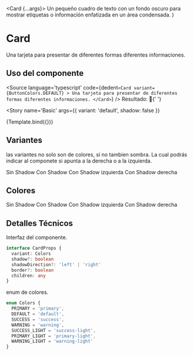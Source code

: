 

<Meta title='Atoms/Card' component={Card} />

  <Card {...args}>
    Un pequeño cuadro de texto con un fondo oscuro para mostrar etiquetas o
    información enfatizada en un área condensada.
  </Card>
)

# Card

Una tarjeta para presentar de diferentes formas diferentes informaciones.

## Uso del componente

<Source
  language='typescript'
  code={dedent`
    <Card variant={ButtonColors.DEFAULT} >
      Una tarjeta para presentar de diferentes formas diferentes informaciones.
    </Card>
  `}
/>
Resultado: 🤗{' '}

<Story
  name='Basic'
  args={{
    variant: 'default',
    shadow: false
  }}
>
  {Template.bind({})}
</Story>

## Variantes

las variantes no solo son de colores, si no tambien sombra. La cual podrás indicar al componete si apunta a la derecha o a la izquierda.

<Canvas>
  <Story name='Default'>
    <Card shadow={false}>Sin Shadow</Card>
  </Story>
  <Story name='Shadow'>
    <Card shadow={true}>Con Shadow</Card>
  </Story>
  <Story name='Shadow Left'>
    <Card shadow={true} ShadowDirection='left'>
      Con Shadow izquierda
    </Card>
  </Story>
  <Story name='Shadow Right'>
    <Card shadow={true} shadowDirection='right'>
      Con Shadow derecha
    </Card>
  </Story>
</Canvas>

## Colores

<Canvas>
  <Story name='Primary'>
    <Card variant={Colors.PRIMARY} shadow={false}>
      Sin Shadow
    </Card>
  </Story>
  <Story name='Success'>
    <Card variant={Colors.SUCCESS} shadow={true}>
      Con Shadow
    </Card>
  </Story>
  <Story name='Success Light'>
    <Card variant={Colors.SUCCESS_LIGHT} shadow={true} ShadowDirection='left'>
      Con Shadow izquierda
    </Card>
  </Story>
  <Story name='Warning Light'>
    <Card variant={Colors.WARNING_LIGHT} shadow={true} shadowDirection='right'>
      Con Shadow derecha
    </Card>
  </Story>
</Canvas>

## Detalles Técnicos

Interfaz del componente.

```ts
interface CardProps {
  variant: Colors
  shadow?: boolean
  shadowDirection?: 'left' | 'right'
  border?: boolean
  children: any
}
```

enum de colores.

```ts
enum Colors {
  PRIMARY = 'primary',
  DEFAULT = 'default',
  SUCCESS = 'success',
  WARNING = 'warning',
  SUCCESS_LIGHT = 'success-light',
  PRIMARY_LIGHT = 'primary-light',
  WARNING_LIGHT = 'warning-light'
}
```
